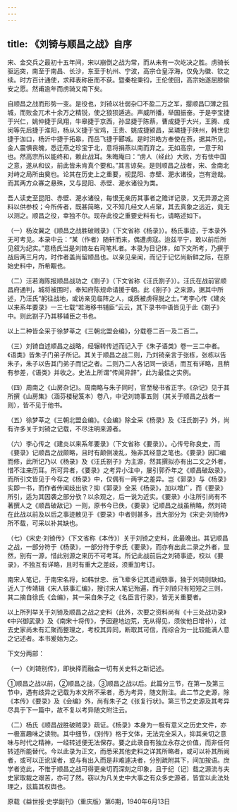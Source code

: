 ```yaml
---
---
---
```

title: 《刘锜与顺昌之战》自序
---




宋、金交兵之最初十五年间，宋以崩倒之战为常，而从未有一次屹决之胜。虏骑长驱远突，南至于南昌、长沙，东至于杭州、宁波，高宗仓皇浮海，仅免为徽、钦之续。时方百计通使，求拜表称臣而不获。暨秦桧秉钧，王伦使回，高宗始遂屈膝偷安之愿。然甫逾年而虏骑又南下矣。

自顺昌之战而形势一变。是役也，刘锜以壮弱杂□不盈二万之军，撄顺昌□薄之孤城，而败金兀术十余万之精锐，使之狼狈遁逃。声威所播，举国振奋。于是李宝捷于兴仁，姚仲捷于凤翔，牛皋捷于京西，孙显捷于陈蔡，曹成捷于大兴，王腾、成闵等先后捷于淮阳，杨从义捷于宝鸡，王贵、姚成捷颍昌，吴璘捷于陕州，韩世忠捷于泇口，杨沂中捷于拓皋，而岳飞捷于郾城。是时洪皓方奉使在燕，据其所见，金人震惧丧魄，悉迁燕之珍宝于北，意将捐燕以南而弃之。无如高宗，一意于和也。然高宗所以能终和，赖此战耳。朱晦庵曰：“虏人（经此）大败，方有怯中国之意，遂从和议，前此皆未肯真个要和。”其言谅矣。是则顺昌之战者，宋、金南北对峙之局所由奠也。论其在历史上之重要，视昆阳、赤壁、淝水诸役，岂有逊哉。而其两方众寡之悬殊，又与昆阳、赤壁、淝水诸役为类。

吾人读史至昆阳、赤壁、淝水诸役，每恨无亲历其事者之赡详记录，又无异源之资料以供参校；今所传者，既甚简略，又不知几经文人点窜，其去真象之远近，竟无以测之。顺昌之役，幸独不尔。现存此役之重要史料有七，请略述如下。

（一）杨汝翼之《顺昌之战胜破贼录》（下文省称《杨录》）。杨氏事迹，于本录外无可考见。本录中云：“某（作者）随轩而来，偶遭虏寇。迨兹平宁，敢以前后所见叙为纪实。”意杨氏当是刘锜左右司笔札者。本录为日记体，如下文所考，乃撰于战后两三月内，时作者盖尚留顺昌也。以亲见亲闻，而记于记忆尚新鲜之际，在原始史料中，所希觏也。

（二）汪若海陈报顺昌战功之《劄子》（下文省称《汪氏劄子》）。汪氏在战前官顺昌府通判，城将被围时，奉知府陈规命请援于朝。此《劄子》之来源，据其中所述，乃汪氏“躬往战地，或访亲见临阵之人，或质被虏得脱之士。”考李心传《建炎以来系年要录》一三七载“若海移书辅臣”云云，其下录书中语皆见于此《劄子》中。则此劄子乃其移辅臣之书也。

以上二种皆全采于徐梦莘之《三朝北盟会编》，分载卷二百一及二百二。

（三）刘锜自述顺昌之战略，经辗转传述而记入于《朱子语类》卷一三二中者。《语类》皆朱子门弟子所记。其关于顺昌之战二则，乃刘锜亲言于张栋，张栋以告朱子，朱子以告其门弟子而记之者。二则乃二人各记同一谈话，而互有详略，且稍有参差，《语类》并收之。史法上所谓“传闻异辞”，此为最佳之实例。

（四）周南之《山房杂记》。周南略与朱子同时，官至秘书省正字。《杂记》见于其所撰《山房集》（涵芬楼秘笈本）卷八，中记刘锜事五则（其关于顺昌之战者一则），皆不见于他书。

（五）徐梦莘之《三朝北盟会编》。《会编》除全采《杨录》及《汪氏劄子》外，尚有许多关于刘锜之记载，不尽注明来源者。

（六）李心传之《建炎以来系年要录》（下文省称《要录》）。心传号称良史，而《要录》记顺昌之战颇略，且时有颠倒凌乱，殆非其经意之笔也。《要录》因□编而修，此所记乃以《杨录》及《汪氏劄子》为主源，然其撰拟亦有出二文之外者，惜不注来历耳。所可异者，《要录》之考异小注中，屡引郭乔年之《顺昌破敌录》，而所引文皆见于今存之《杨录》中，仅偶有一两字之差异。岂《郭录》与《杨录》实即一书，而作者传闻歧出欤？抑《郭录》全采《杨录》，加以增广，而《要录》所引，适为其因袭之部分欤？以余观之，后一说为近实。《要录》小注所引尚有不著撰人之《顺昌破敌记》一则，原书今已佚，《要录》记顺昌之战虽稍略，然刘锜在此战以前及以后之事迹散见于《要录》中者则甚多，且大部分为《宋史·刘锜传》所不载，可采以补其缺也。

（七）《宋史·刘锜传》（下文省称《本传》）关于刘锜之史料，此最晚出。其记顺昌之战，一部分符于《杨录》，一部分符于李氏《要录》，而亦有出此二录之外者，显然，别有一源，惜此别源之来历不可考耳。所记此战前后之刘锜事迹，校以《要录》，不独互有详略，且时有重大之差歧，须重加考订。

南宋人笔记，于南宋名将，如韩世忠、岳飞辈多记其遗闻轶事，独于刘锜则缺如。近人丁传靖辑《宋人轶事汇编》，搜讨宋人笔记殆遍，而于刘锜只有短短之三则，其二摘自徐氏《会编》，其一采自朱子之《名臣言行录》，皆无关重要者。

以上所列举关于刘锜及顺昌之战之史料（此外，次要之资料尚有《十三处战功录》《中兴御武录》及《南宋十将传》，予因避地边荒，无从得见，须俟他日增补），过去史家尚未有汇聚而整理之，考校其异同，断取其可信，而综合为一比较能满人意之记述者。本书爰始为之。

下文分两部：

（一）《刘锜别传》，即抉择而融会一切有关史料之新记述。

①顺昌之战以前，②顺昌之战，③顺昌之战以后。此篇分三节，在第一及第三节中，遇有歧异之记载为本文所不采者，悉为考异，随文附注。此二节之史源，除《本传》《要录》及《会编》外，尚有朱子之《张复行状》。第三节之史源及其考异尽具于下一篇中，故不复以考异随文附注云。

（二）杨氏《顺昌战胜破贼录》疏证。《杨录》本身为一极有意义之历史文件，亦一极富趣味之读物。其中细节，《别传》格于文体，无法完全采入，抑其亲切之意味与时代之精神，一经转述便无法保存。要之此录自有独立永存之价值，而非任何转述所能替代。今以此录为正文，而悉采其他史料之详其所略者，或可以补其所阙者，或可以正讹误者，或与有出入而是非难遽决者，分别疏附其下，间加按语。庶学者览此，不惟于顺昌之战可得更亲切而深刻之印象，且于纪〔记〕载之源流与夫史家取裁之艰苦，亦可了然。窃以为凡关史中大事之有众多史源者，皆宜以此法处理之，兹篇其权舆也。





原载《益世报·史学副刊》（重庆版）第6期，1940年6月13日